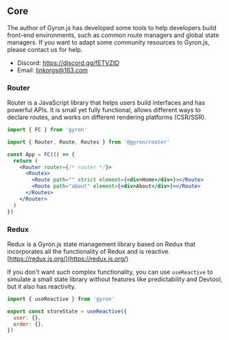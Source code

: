 ## Core

The author of Gyron.js has developed some tools to help developers build front-end environments, such as common route managers and global state managers. If you want to adapt some community resources to Gyron.js, please contact us for help.

- Discord: https://discord.gg/fETVZtD
- Email: linkorgs@163.com

### Router

Router is a JavaScript library that helps users build interfaces and has powerful APIs. It is small yet fully functional, allows different ways to declare routes, and works on different rendering platforms (CSR/SSR).

```jsx
import { FC } from 'gyron'

import { Router, Route, Routes } from '@gyron/router'  

const App = FC(() => {
  return (
    <Router router={/* router */}>
      <Routes>
        <Route path="" strict element={<div>Home</div>}></Route>
        <Route path="about" element={<div>About</div>}></Route>
      </Routes> 
    </Router>
  )
})
```

### Redux

Redux is a Gyron.js state management library based on Redux that incorporates all the functionality of Redux and is reactive. [https://redux.js.org/](https://redux.js.org/)

If you don't want such complex functionality, you can use `useReactive` to simulate a small state library without features like predictability and Devtool, but it also has reactivity.

```js
import { useReactive } from 'gyron'

export const storeState = useReactive({
  user: {},
  order: {}, 
})
```
